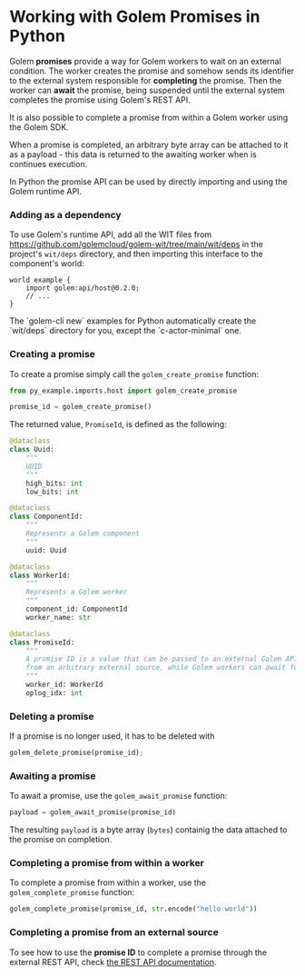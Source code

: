 
# Working with Golem Promises in Python

Golem **promises** provide a way for Golem workers to wait on an external condition. The worker creates the promise and somehow sends its identifier to the external system responsible for **completing** the promise. Then the worker can **await** the promise, being suspended until the external system completes the promise using Golem's REST API.

It is also possible to complete a promise from within a Golem worker using the Golem SDK.

When a promise is completed, an arbitrary byte array can be attached to it as a payload - this data is returned to the awaiting worker when is continues execution.

In Python the promise API can be used by directly importing and using the Golem runtime API.

### Adding as a dependency

To use Golem's runtime API, add all the WIT files from https://github.com/golemcloud/golem-wit/tree/main/wit/deps in the project's `wit/deps` directory, and then importing this interface to the component's world:

```wit
world example {
    import golem:api/host@0.2.0;
    // ...
}
```

<Callout type="info">
  The `golem-cli new` examples for Python automatically create the `wit/deps` directory for you,
  except the `c-actor-minimal` one.
</Callout>

### Creating a promise

To create a promise simply call the `golem_create_promise` function:

```python
from py_example.imports.host import golem_create_promise

promise_id = golem_create_promise()
```

The returned value, `PromiseId`, is defined as the following:

```python
@dataclass
class Uuid:
    """
    UUID
    """
    high_bits: int
    low_bits: int

@dataclass
class ComponentId:
    """
    Represents a Golem component
    """
    uuid: Uuid

@dataclass
class WorkerId:
    """
    Represents a Golem worker
    """
    component_id: ComponentId
    worker_name: str

@dataclass
class PromiseId:
    """
    A promise ID is a value that can be passed to an external Golem API to complete that promise
    from an arbitrary external source, while Golem workers can await for this completion.
    """
    worker_id: WorkerId
    oplog_idx: int
```

### Deleting a promise

If a promise is no longer used, it has to be deleted with

```python
golem_delete_promise(promise_id);
```

### Awaiting a promise

To await a promise, use the `golem_await_promise` function:

```python
payload = golem_await_promise(promise_id)
```

The resulting `payload` is a byte array (`bytes`) containig the data attached to the promise on completion.

### Completing a promise from within a worker

To complete a promise from within a worker, use the `golem_complete_promise` function:

```python
golem_complete_promise(promise_id, str.encode("hello world"))
```

### Completing a promise from an external source

To see how to use the **promise ID** to complete a promise through the external REST API, check [the REST API documentation](/docs/rest-api).
